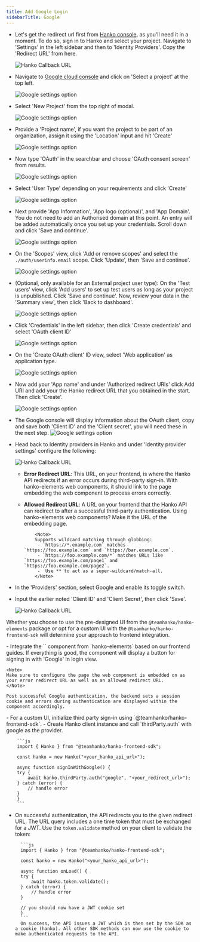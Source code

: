 ```yaml
---
title: Add Google Login
sidebarTitle: Google
---
```


<Steps>

<Step title="Obtain Google OAuth Credentials">

- Let's get the redirect url first from [Hanko console](https://cloud.hanko.io/), as you'll need it in a moment. To do so, sign in to Hanko and select your project. Navigate to 'Settings' in the left sidebar and then to 'Identity Providers'. Copy the 'Redirect URL' from here.

    <img
      src="/images/oauth-providers/hanko-callback-url.png"
      alt="Hanko Callback URL"
      width={500}
    />

- Navigate to [Google cloud console](https://console.cloud.google.com/) and click on 'Select a project' at the top left.

    <img
      className="border-[1px] border-black rounded-[10px]"
      src="/images/oauth-providers/google/one.png"
      alt="Google settings option"
      width={500}
    />

- Select 'New Project' from the top right of modal.

    <img
      className="border-[1px] border-black rounded-[10px]"
      src="/images/oauth-providers/google/two.png"
      alt="Google settings option"
      width={500}
    />

- Provide a 'Project name', if you want the project to be part of an organization, assign it using the 'Location' input and hit 'Create'

    <img
      className="border-[1px] border-black rounded-[10px]"
      src="/images/oauth-providers/google/three.png"
      alt="Google settings option"
      width={500}
    />

- Now type 'OAuth' in the searchbar and choose 'OAuth consent screen' from results.

    <img
      className="border-[1px] border-black rounded-[10px]"
      src="/images/oauth-providers/google/four.png"
      alt="Google settings option"
      width={500}
    />

- Select 'User Type' depending on your requirements and click 'Create'

    <img
      className="border-[1px] border-black rounded-[10px]"
      src="/images/oauth-providers/google/five.png"
      alt="Google settings option"
      width={500}
    />

- Next provide 'App Information', 'App logo (optional)', and 'App Domain'. You do not need to add an Authorised domain at this point. An entry will be added automatically once you set up your credentials. Scroll down and click 'Save and continue'.

    <img
      className="border-[1px] border-black rounded-[10px]"
      src="/images/oauth-providers/google/six.png"
      alt="Google settings option"
      width={500}
    />

- On the 'Scopes' view, click 'Add or remove scopes' and select the `./auth/userinfo.email` scope. Click 'Update', then 'Save and continue'.

    <img
      className="border-[1px] border-black rounded-[10px]"
      src="/images/oauth-providers/google/seven.png"
      alt="Google settings option"
      width={600}
    />

- (Optional, only available for an External project user type): On the 'Test users' view, click 'Add users' to set up test users as long as your project is unpublished. Click 'Save and continue'. Now, review your data in the 'Summary view', then click 'Back to dashboard'.

    <img
      className="border-[1px] border-black rounded-[10px]"
      src="/images/oauth-providers/google/eight.png"
      alt="Google settings option"
      width={600}
    />

- Click 'Credentials' in the left sidebar, then click 'Create credentials' and select 'OAuth client ID'

    <img
      className="border-[1px] border-black rounded-[10px]"
      src="/images/oauth-providers/google/nine.png"
      alt="Google settings option"
      width={500}
    />

- On the 'Create OAuth client' ID view, select 'Web application' as application type.

    <img
      className="border-[1px] border-black rounded-[10px]"
      src="/images/oauth-providers/google/ten.png"
      alt="Google settings option"
      width={500}
    />

- Now add your 'App name' and under 'Authorized redirect URIs' click Add URI and add your the Hanko redirect URL that you obtained in the start. Then click 'Create'.

    <img
      className="border-[1px] border-black rounded-[10px]"
      src="/images/oauth-providers/google/eleven.png"
      alt="Google settings option"
      width={500}
    />

- The Google console will display information about the OAuth client, copy and save both 'Client ID' and the 'Client secret', you will need these in the next step.
    <img
      className="border-[1px] border-black rounded-[10px]"
      src="/images/oauth-providers/google/twelve.png"
      alt="Google settings option"
      width={500}
    />
</Step>
<Step title="Configure Google OAuth Credentials with Hanko">

- Head back to Identity providers in Hanko and under 'Identity provider settings' configure the following:

    <img
      src="/images/oauth-providers/hanko-callback-url.png"
      alt="Hanko Callback URL"
      width={500}
    />

    - **Error Redirect URL**: This URL, on your frontend, is where the Hanko API redirects if an error occurs during third-party sign-in. With hanko-elements web components, it should link to the page embedding the web component to process errors correctly.
    - **Allowed Redirect URL**: A URL on your frontend that the Hanko API can redirect to after a successful third-party authentication. Using hanko-elements web components? Make it the URL of the embedding page.

              <Note>
              Supports wildcard matching through globbing:
               - `https://*.example.com` matches `https://foo.example.com` and `https://bar.example.com`.
               - `https://foo.example.com/*` matches URLs like `https://foo.example.com/page1` and `https://foo.example.com/page2`.
               -  Use ** to act as a super-wildcard/match-all.
              </Note>

- In the 'Providers' section, select Google and enable its toggle switch.
- Input the earlier noted 'Client ID' and 'Client Secret', then click 'Save'.

    <img
      src="/images/oauth-providers/google/thirteen.png"
      alt="Hanko Callback URL"
      width={500}
      height={500}
    />
</Step>
<Step title="Implement Google Login in Your Frontend Application">

Whether you choose to use the pre-designed UI from the `@teamhanko/hanko-elements` package or opt for a custom UI with the `@teamhanko/hanko-frontend-sdk` will determine your approach to frontend integration.

<Tabs>

<Tab title="Hanko Elements">
- Integrate the `<hanko-auth>` component from `hanko-elements` based on our frontend guides. If everything is good, the component will display a button for signing in with 'Google' in login view.

    <Note>
    Make sure to configure the page the web component is embedded on as your error redirect URL as well as an allowed redirect URL.
    </Note>

    Post successful Google authentication, the backend sets a session cookie and errors during authentication are displayed within the component accordingly.

</Tab>

<Tab title="Hanko Frontend SDK">
- For a custom UI, initialize third party sign-in using `@teamhanko/hanko-frontend-sdk`.
- Create Hanko client instance and call `thirdParty.auth` with google as the provider.

        ```js 
        import { Hanko } from "@teamhanko/hanko-frontend-sdk";

        const hanko = new Hanko("<your_hanko_api_url>");

        async function signInWithGoogle() {
        try {
            await hanko.thirdParty.auth("google", "<your_redirect_url>");
        } catch (error) {
            // handle error
        }
        }
        ```

- On successful authentication, the API redirects you to the given redirect URL. The URL query includes a one time token that must be exchanged for a JWT. Use the `token.validate` method on your client to validate the token:

        ```js 
        import { Hanko } from "@teamhanko/hanko-frontend-sdk";

        const hanko = new Hanko("<your_hanko_api_url>");

        async function onLoad() {
        try {
            await hanko.token.validate();
        } catch (error) {
            // handle error
        }

        // you should now have a JWT cookie set
        }
        ```
        On success, the API issues a JWT which is then set by the SDK as a cookie (hanko). All other SDK methods can now use the cookie to make authenticated requests to the API.

</Tab>
</Tabs>
</Step>
</Steps>
